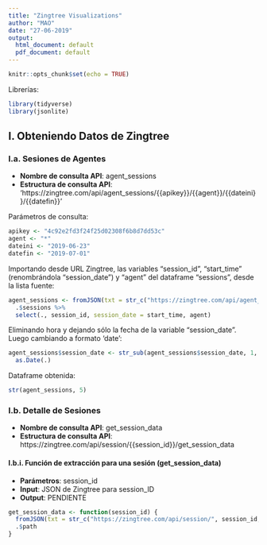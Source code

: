 ```yaml
---
title: "Zingtree Visualizations"
author: "MAO"
date: "27-06-2019"
output:
  html_document: default
  pdf_document: default
---
```


```r
knitr::opts_chunk$set(echo = TRUE)
```

Librerías:
```r
library(tidyverse)
library(jsonlite)
```

## I. Obteniendo Datos de Zingtree

### I.a. Sesiones de Agentes

- **Nombre de consulta API**: agent_sessions
- **Estructura de consulta API**:
'https://zingtree.com/api/agent_sessions/{{apikey}}/{{agent}}/{{dateini}}/{{datefin}}'

Parámetros de consulta:
```r
apikey <- "4c92e2fd3f24f25d02308f6b8d7dd53c"
agent <- "*"
dateini <- "2019-06-23"
datefin <- "2019-07-01"
```

Importando desde URL Zingtree, las variables "session_id", "start_time" (renombrándola "session_date") y "agent" del dataframe "sessions", desde la lista fuente:
```r
agent_sessions <- fromJSON(txt = str_c("https://zingtree.com/api/agent_sessions/", apikey, "/", agent, "/", dateini, "/", datefin)) %>%
  .$sessions %>%
  select(., session_id, session_date = start_time, agent)
```

Eliminando hora y dejando sólo la fecha de la variable "session_date".  Luego cambiando a formato 'date':
```r
agent_sessions$session_date <- str_sub(agent_sessions$session_date, 1, 10) %>%
  as.Date(.)
```

Dataframe obtenida:
```r
str(agent_sessions, 5)
```

### I.b. Detalle de Sesiones

- **Nombre de consulta API**: get_session_data
- **Estructura de consulta API**:
https://zingtree.com/api/session/{{session_id}}/get_session_data

#### I.b.i. Función de extracción para una sesión (get_session_data)

- **Parámetros**: session_id
- **Input**: JSON de Zingtree para session_ID
- **Output**: PENDIENTE

```r
get_session_data <- function(session_id) {
  fromJSON(txt = str_c("https://zingtree.com/api/session/", session_id, "/get_session_data")) %>%
  .$path
}
```




